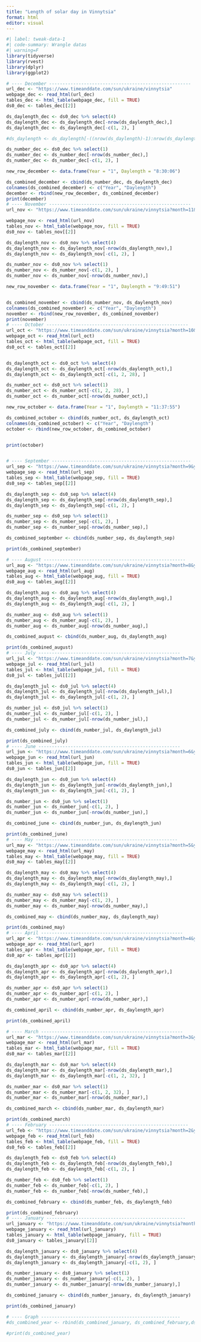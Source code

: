 ```yaml
---
title: "Length of solar day in Vinnytsia"
format: html
editor: visual
---
```


```r
#| label: tweak-data-1
#| code-summary: Wrangle datas
#| warning=F
library(tidyverse)
library(rvest)
library(dplyr) 
library(ggplot2)

# ---- December -----------------------------------------------------
url_dec <- "https://www.timeanddate.com/sun/ukraine/vinnytsia"
webpage_dec <- read_html(url_dec)
tables_dec <- html_table(webpage_dec, fill = TRUE)
ds0_dec <- tables_dec[[2]]

ds_daylength_dec <- ds0_dec %>% select(4)
ds_daylength_dec <- ds_daylength_dec[-nrow(ds_daylength_dec),]
ds_daylength_dec <- ds_daylength_dec[-c(1, 2), ]

#ds_daylength <- ds_daylength[-((nrow(ds_daylength)-1):nrow(ds_daylength)), ] to remove a several rows 

ds_number_dec <- ds0_dec %>% select(1)
ds_number_dec <- ds_number_dec[-nrow(ds_number_dec),]
ds_number_dec <- ds_number_dec[-c(1, 2), ]

new_row_december <- data.frame(Year = "1", Daylength = "8:30:06")

ds_combined_december <- cbind(ds_number_dec, ds_daylength_dec)
colnames(ds_combined_december) <- c("Year", "Daylength")
december <- rbind(new_row_december, ds_combined_december)
print(december)
# ---- November -----------------------------------------------------
url_nov <- "https://www.timeanddate.com/sun/ukraine/vinnytsia?month=11&year=2024"

webpage_nov <- read_html(url_nov)
tables_nov <- html_table(webpage_nov, fill = TRUE)
ds0_nov <- tables_nov[[2]]

ds_daylength_nov <- ds0_nov %>% select(4)
ds_daylength_nov <- ds_daylength_nov[-nrow(ds_daylength_nov),]
ds_daylength_nov <- ds_daylength_nov[-c(1, 2), ]

ds_number_nov <- ds0_nov %>% select(1)
ds_number_nov <- ds_number_nov[-c(1, 2), ]
ds_number_nov <- ds_number_nov[-nrow(ds_number_nov),]

new_row_november <- data.frame(Year = "1", Daylength = "9:49:51")


ds_combined_november <- cbind(ds_number_nov, ds_daylength_nov)
colnames(ds_combined_november) <- c("Year", "Daylength")
november <- rbind(new_row_november, ds_combined_november)
print(november)
# ---- October -----------------------------------------------------
url_oct <- "https://www.timeanddate.com/sun/ukraine/vinnytsia?month=10&year=2024"
webpage_oct <- read_html(url_oct)
tables_oct <- html_table(webpage_oct, fill = TRUE)
ds0_oct <- tables_oct[[2]]


ds_daylength_oct <- ds0_oct %>% select(4)
ds_daylength_oct <- ds_daylength_oct[-nrow(ds_daylength_oct),]
ds_daylength_oct <- ds_daylength_oct[-c(1, 2, 28), ]

ds_number_oct <- ds0_oct %>% select(1)
ds_number_oct <- ds_number_oct[-c(1, 2, 28), ]
ds_number_oct <- ds_number_oct[-nrow(ds_number_oct),]

new_row_october <- data.frame(Year = "1", Daylength = "11:37:55")

ds_combined_october <- cbind(ds_number_oct, ds_daylength_oct)
colnames(ds_combined_october) <- c("Year", "Daylength")
october <- rbind(new_row_october, ds_combined_october)


print(october)


# ---- September ----------------------------------------------------
url_sep <- "https://www.timeanddate.com/sun/ukraine/vinnytsia?month=9&year=2024"
webpage_sep <- read_html(url_sep)
tables_sep <- html_table(webpage_sep, fill = TRUE)
ds0_sep <- tables_sep[[2]]

ds_daylength_sep <- ds0_sep %>% select(4)
ds_daylength_sep <- ds_daylength_sep[-nrow(ds_daylength_sep),]
ds_daylength_sep <- ds_daylength_sep[-c(1, 2), ]

ds_number_sep <- ds0_sep %>% select(1)
ds_number_sep <- ds_number_sep[-c(1, 2), ]
ds_number_sep <- ds_number_sep[-nrow(ds_number_sep),]

ds_combined_september <- cbind(ds_number_sep, ds_daylength_sep)

print(ds_combined_september)

# ---- August -----------------------------------------------------
url_aug <- "https://www.timeanddate.com/sun/ukraine/vinnytsia?month=8&year=2024"
webpage_aug <- read_html(url_aug)
tables_aug <- html_table(webpage_aug, fill = TRUE)
ds0_aug <- tables_aug[[2]]

ds_daylength_aug <- ds0_aug %>% select(4)
ds_daylength_aug <- ds_daylength_aug[-nrow(ds_daylength_aug),]
ds_daylength_aug <- ds_daylength_aug[-c(1, 2), ]

ds_number_aug <- ds0_aug %>% select(1)
ds_number_aug <- ds_number_aug[-c(1, 2), ]
ds_number_aug <- ds_number_aug[-nrow(ds_number_aug),]

ds_combined_august <- cbind(ds_number_aug, ds_daylength_aug)

print(ds_combined_august)
# ---- July -----------------------------------------------------
url_jul <- "https://www.timeanddate.com/sun/ukraine/vinnytsia?month=7&year=2024"
webpage_jul <- read_html(url_jul)
tables_jul <- html_table(webpage_jul, fill = TRUE)
ds0_jul <- tables_jul[[2]]

ds_daylength_jul <- ds0_jul %>% select(4)
ds_daylength_jul <- ds_daylength_jul[-nrow(ds_daylength_jul),]
ds_daylength_jul <- ds_daylength_jul[-c(1, 2), ]

ds_number_jul <- ds0_jul %>% select(1)
ds_number_jul <- ds_number_jul[-c(1, 2), ]
ds_number_jul <- ds_number_jul[-nrow(ds_number_jul),]

ds_combined_july <- cbind(ds_number_jul, ds_daylength_jul)

print(ds_combined_july)
# ---- June -----------------------------------------------------
url_jun <- "https://www.timeanddate.com/sun/ukraine/vinnytsia?month=6&year=2024"
webpage_jun <- read_html(url_jun)
tables_jun <- html_table(webpage_jun, fill = TRUE)
ds0_jun <- tables_jun[[2]]

ds_daylength_jun <- ds0_jun %>% select(4)
ds_daylength_jun <- ds_daylength_jun[-nrow(ds_daylength_jun),]
ds_daylength_jun <- ds_daylength_jun[-c(1, 2), ]

ds_number_jun <- ds0_jun %>% select(1)
ds_number_jun <- ds_number_jun[-c(1, 2), ]
ds_number_jun <- ds_number_jun[-nrow(ds_number_jun),]

ds_combined_june <- cbind(ds_number_jun, ds_daylength_jun)

print(ds_combined_june)
# ---- May -----------------------------------------------------
url_may <- "https://www.timeanddate.com/sun/ukraine/vinnytsia?month=5&year=2024"
webpage_may <- read_html(url_may)
tables_may <- html_table(webpage_may, fill = TRUE)
ds0_may <- tables_may[[2]]

ds_daylength_may <- ds0_may %>% select(4)
ds_daylength_may <- ds_daylength_may[-nrow(ds_daylength_may),]
ds_daylength_may <- ds_daylength_may[-c(1, 2), ]

ds_number_may <- ds0_may %>% select(1)
ds_number_may <- ds_number_may[-c(1, 2), ]
ds_number_may <- ds_number_may[-nrow(ds_number_may),]

ds_combined_may <- cbind(ds_number_may, ds_daylength_may)

print(ds_combined_may)
# ---- April -----------------------------------------------------
url_apr <- "https://www.timeanddate.com/sun/ukraine/vinnytsia?month=4&year=2024"
webpage_apr <- read_html(url_apr)
tables_apr <- html_table(webpage_apr, fill = TRUE)
ds0_apr <- tables_apr[[2]]

ds_daylength_apr <- ds0_apr %>% select(4)
ds_daylength_apr <- ds_daylength_apr[-nrow(ds_daylength_apr),]
ds_daylength_apr <- ds_daylength_apr[-c(1, 2), ]

ds_number_apr <- ds0_apr %>% select(1)
ds_number_apr <- ds_number_apr[-c(1, 2), ]
ds_number_apr <- ds_number_apr[-nrow(ds_number_apr),]

ds_combined_april <- cbind(ds_number_apr, ds_daylength_apr)

print(ds_combined_april)

# ---- March -----------------------------------------------------
url_mar <- "https://www.timeanddate.com/sun/ukraine/vinnytsia?month=3&year=2024"
webpage_mar <- read_html(url_mar)
tables_mar <- html_table(webpage_mar, fill = TRUE)
ds0_mar <- tables_mar[[2]]

ds_daylength_mar <- ds0_mar %>% select(4)
ds_daylength_mar <- ds_daylength_mar[-nrow(ds_daylength_mar),]
ds_daylength_mar <- ds_daylength_mar[-c(1, 2, 32), ]

ds_number_mar <- ds0_mar %>% select(1)
ds_number_mar <- ds_number_mar[-c(1, 2, 32), ]
ds_number_mar <- ds_number_mar[-nrow(ds_number_mar),]

ds_combined_march <- cbind(ds_number_mar, ds_daylength_mar)

print(ds_combined_march)
# ---- February ----------------------------------------------------
url_feb <- "https://www.timeanddate.com/sun/ukraine/vinnytsia?month=2&year=20242"
webpage_feb <- read_html(url_feb)
tables_feb <- html_table(webpage_feb, fill = TRUE)
ds0_feb <- tables_feb[[2]]

ds_daylength_feb <- ds0_feb %>% select(4)
ds_daylength_feb <- ds_daylength_feb[-nrow(ds_daylength_feb),]
ds_daylength_feb <- ds_daylength_feb[-c(1, 2), ]

ds_number_feb <- ds0_feb %>% select(1)
ds_number_feb <- ds_number_feb[-c(1, 2), ]
ds_number_feb <- ds_number_feb[-nrow(ds_number_feb),]

ds_combined_february <- cbind(ds_number_feb, ds_daylength_feb)

print(ds_combined_february)
# ---- January ----------------------------------------------------
url_january <- "https://www.timeanddate.com/sun/ukraine/vinnytsia?month=1&year=2024"
webpage_january <- read_html(url_january)
tables_january <- html_table(webpage_january, fill = TRUE)
ds0_january <- tables_january[[2]]

ds_daylength_january <- ds0_january %>% select(4)
ds_daylength_january <- ds_daylength_january[-nrow(ds_daylength_january),]
ds_daylength_january <- ds_daylength_january[-c(1, 2), ]

ds_number_january <- ds0_january %>% select(1)
ds_number_january <- ds_number_january[-c(1, 2), ]
ds_number_january <- ds_number_january[-nrow(ds_number_january),]

ds_combined_january <- cbind(ds_number_january, ds_daylength_january)

print(ds_combined_january)

# ---- Graph ----------------------------------------------------
#ds_combined_year <- rbind(ds_combined_january, ds_combined_february,ds_combined_march, ds_combined_april,ds_combined_may, ds_combined_june, ds_combined_july, ds_combined_august, ds_combined_september, ds_combined_october, ds_combined_november, ds_combined_december)

#print(ds_combined_year)
```
